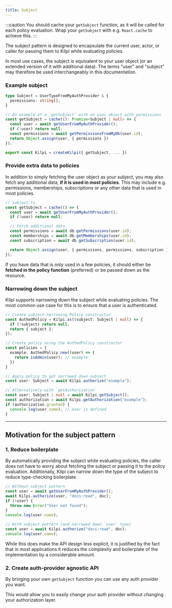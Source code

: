 ```yaml
---
title: Subject
---
```


:::caution
You should cache your `getSubject` function, as it will be called for each policy evaluation. Wrap your `getSubject` with e.g. `React.cache` to achieve this.
:::

The subject pattern is designed to encapsulate the current user, actor, or caller for passing them to Kilpi while evaluating policies.

In most use cases, the subject is equivalent to your user object (or an extended version of it with additional data). The terms "user" and "subject" may therefore be used interchangeably in this documentation.

### Example subject

```ts
type Subject = UserTypeFromMyAuthProvider & {
  permissions: string[];
}

// An example of a `getSubject` with an user object with permissions
const getSubject = cache((): Promise<Subject | null> => {
  const user = await getUserFromMyAuthProvider();
  if (!user) return null;
  const permissions = await getPermissionsFromMyDb(user.id);
  return Object.assign(user, { permissions })
});

export const Kilpi = createKilpi({ getSubject, ... })
```

### Provide extra data to policies

In addition to simply fetching the user object as your subject, you may also fetch any additional data, **if it is used in most policies**. This may include e.g. permissions, memberships, subscriptions or any other data that is used in most policies.

```ts
// subject.ts
const getSubject = cache(() => {
  const user = await getUserFromMyAuthProvider();
  if (!user) return null;

  // Fetch additional data
  const permissions = await db.getPermissions(user.id);
  const memberships = await db.getMemberships(user.id);
  const subscription = await db.getSubscription(user.id);

  return Object.assign(user, { permissions, permissions, subscription })
});
```

If you have data that is only used in a few policies, it should either be **fetched in the policy function** (preferred) or be passed down as the resource.

### Narrowing down the subject

Kilpi supports narrowing down the subject while evaluating policies. The most common use case for this is to ensure that a user is authenticated.

```ts
// Create subject-narrowing Policy constructor
const AuthedPolicy = Kilpi.as((subject: Subject | null) => {
  if (!subject) return null;
  return { subject };
});

// Create policy using the AuthedPolicy constructor
const policies = {
  example: AuthedPolicy.new((user) => {
    return isAdmin(user); // example
  })
}

// Apply policy to get narrowed down subject
const user: Subject = await Kilpi.authorize("example");

// Alternatively with `getAuthorization`
const user: Subject | null = await Kilpi.getSubject();
const authorization = await Kilpi.getAuthorization("example");
if (authorization.granted) {
  console.log(user.name); // User is defined
}
```

---

## Motivation for the subject pattern

### 1. Reduce boilerplate

By automatically providing the subject while evaluating policies, the caller does not have to worry about fetching the subject or passing it to the policy evaluation. Additionally, Kilpi can narrow down the type of the subject to reduce type-checking boilerplate.

```ts
// Without subject pattern
const user = await getUserFromMyAuthProvider();
await Kilpi.authorize(user, "docs:read", doc);
if (!user) {
  throw new Error("User not found");
}
console.log(user.name);

// With subject pattern (and narrowed down `user` type)
const user = await Kilpi.authorize("docs:read", doc);
console.log(user.name);
```

While this does make the API design less explicit, it is justified by the fact that in most applications it reduces the complexity and boilerplate of the implementation by a considerable amount.

### 2. Create auth-provider agnostic API

By bringing your own `getSubject` function you can use any auth provider you want.

This would allow you to easily change your auth provider without changing your authorization layer.